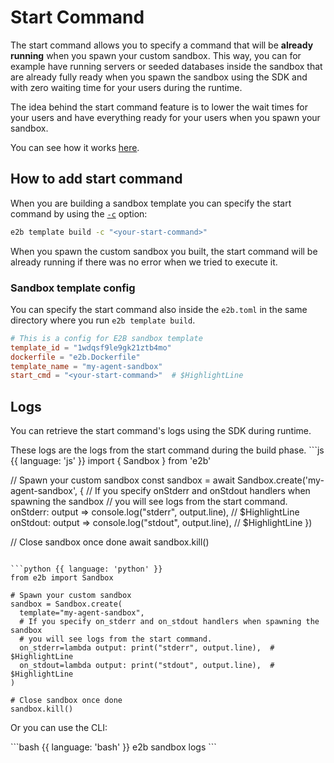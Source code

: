 # Start Command
The start command allows you to specify a command that will be **already running** when you spawn your custom sandbox.
This way, you can for example have running servers or seeded databases inside the sandbox that are already fully ready when you spawn the sandbox using the SDK and with zero waiting time for your users during the runtime.

The idea behind the start command feature is to lower the wait times for your users and have everything ready for your users when you spawn your sandbox.

You can see how it works [here](/docs/sandbox-template#how-it-works).

## How to add start command

When you are building a sandbox template you can specify the start command by using the [`-c`](/docs/sdk-reference/cli/v1.0.9/template#e2b-template-build) option:

```bash
e2b template build -c "<your-start-command>"
```

When you spawn the custom sandbox you built, the start command will be already running if there was no error when we tried to execute it.

### Sandbox template config
You can specify the start command also inside the `e2b.toml` in the same directory where you run `e2b template build`.
<CodeGroup isFileName title="e2b.toml" isRunnable={false}>
  ```toml
  # This is a config for E2B sandbox template
  template_id = "1wdqsf9le9gk21ztb4mo"
  dockerfile = "e2b.Dockerfile"
  template_name = "my-agent-sandbox"
  start_cmd = "<your-start-command>"  # $HighlightLine
  ```
</CodeGroup>


## Logs
You can retrieve the start command's logs using the SDK during runtime.

<Note>
These logs are the logs from the start command during the build phase.
</Note>

<CodeGroup title="Check start command logs" isRunnable={false}>
```js {{ language: 'js' }}
import { Sandbox } from 'e2b'

// Spawn your custom sandbox
const sandbox = await Sandbox.create('my-agent-sandbox', {
  // If you specify onStderr and onStdout handlers when spawning the sandbox
  // you will see logs from the start command.
  onStderr: output => console.log("stderr", output.line), // $HighlightLine
  onStdout: output => console.log("stdout", output.line), // $HighlightLine
})

// Close sandbox once done
await sandbox.kill()
```

```python {{ language: 'python' }}
from e2b import Sandbox

# Spawn your custom sandbox
sandbox = Sandbox.create(
  template="my-agent-sandbox",
  # If you specify on_stderr and on_stdout handlers when spawning the sandbox
  # you will see logs from the start command.
  on_stderr=lambda output: print("stderr", output.line),  # $HighlightLine
  on_stdout=lambda output: print("stdout", output.line),  # $HighlightLine
)

# Close sandbox once done
sandbox.kill()
```
</CodeGroup>

Or you can use the CLI:

<CodeGroup isTerminalCommand>
```bash {{ language: 'bash' }}
e2b sandbox logs <sandbox-id>
```
</CodeGroup>
